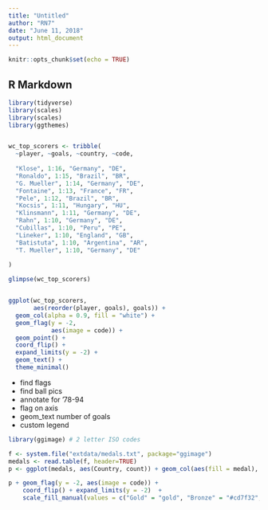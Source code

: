 ```yaml
---
title: "Untitled"
author: "RN7"
date: "June 11, 2018"
output: html_document
---
```


```r
knitr::opts_chunk$set(echo = TRUE)
```

## R Markdown

```r
library(tidyverse)
library(scales)
library(scales)
library(ggthemes)


wc_top_scorers <- tribble(
  ~player, ~goals, ~country, ~code,
  
  "Klose", 1:16, "Germany", "DE",
  "Ronaldo", 1:15, "Brazil", "BR",
  "G. Mueller", 1:14, "Germany", "DE",
  "Fontaine", 1:13, "France", "FR", 
  "Pele", 1:12, "Brazil", "BR",
  "Kocsis", 1:11, "Hungary", "HU",
  "Klinsmann", 1:11, "Germany", "DE",
  "Rahn", 1:10, "Germany", "DE",
  "Cubillas", 1:10, "Peru", "PE",
  "Lineker", 1:10, "England", "GB",
  "Batistuta", 1:10, "Argentina", "AR",
  "T. Mueller", 1:10, "Germany", "DE"
  
)

glimpse(wc_top_scorers)


ggplot(wc_top_scorers, 
       aes(reorder(player, goals), goals)) +
  geom_col(alpha = 0.9, fill = "white") +
  geom_flag(y = -2, 
            aes(image = code)) +
  geom_point() +
  coord_flip() +
  expand_limits(y = -2) +
  geom_text() +
  theme_minimal()

```

- find flags
- find ball pics
- annotate for '78-94
- flag on axis
- geom_text number of goals
- custom legend



```r
library(ggimage) # 2 letter ISO codes

f <- system.file("extdata/medals.txt", package="ggimage")
medals <- read.table(f, header=TRUE)
p <- ggplot(medals, aes(Country, count)) + geom_col(aes(fill = medal), width = .8)

p + geom_flag(y = -2, aes(image = code)) +
    coord_flip() + expand_limits(y = -2)  +
    scale_fill_manual(values = c("Gold" = "gold", "Bronze" = "#cd7f32", "Silver" = "#C0C0C0"))

```





















